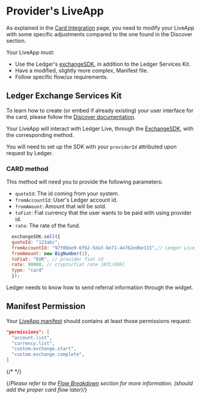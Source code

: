 
# Provider's LiveApp

As explained in the [Card Integration](../card) page, you need to modify your LiveApp with some specific adjustments compared to the one found in the Discover section.

Your LiveApp must: 
  - Use the Ledger's [exchangeSDK](https://github.com/LedgerHQ/exchange-sdk), in addition to the Ledger Services Kit.
  - Have a modified, slightly more complex, Manifest file.
  - Follow specific flow/ux requirements.


## Ledger Exchange Services Kit

To learn how to create (or embed if already existing) your user interface for the card, please follow the [Discover documentation](../../discover).

Your LiveApp will interact with Ledger Live, through the [ExchangeSDK](https://github.com/LedgerHQ/exchange-sdk), with the corresponding method.

You will need to set up the SDK with your `providerId` attributed upon request by Ledger.

### CARD method

This method will need you to provide the following parameters:

* `quoteId`: The id coming from your system.
* `fromAccountId`: User's Ledger account id.
* `fromAmount`: Amount that will be sold.
* `toFiat`: Fiat currency that the user wants to be paid with using provider id.
* `rate`: The rate of the fund.

```js copy
  exchangeSDK.sell({
  quoteId: "123abc",
  fromAccountId: "97f06be9-6fb2-5da3-be71-4e762ed6e115",// Ledger Live uuid4 account (can be a BTC account)
  fromAmount: new BigNumber(1),
  toFiat: "EUR", // provider fiat id
  rate: 90000, // crypto/fiat rate [BTC/EUR]
  type: "card"
  });
```


<Callout type="info" emoji="👉">
  Ledger needs to know how to send referral information through the widget.
</Callout>


## Manifest Permission
Your [LiveApp manifest](../../../../docs/discover/wallet-api/appendix/manifest) should contains at least those permissions request:
```json copy
"permissions": [
  "account.list",
  "currency.list",
  "custom.exchange.start", 
  "custom.exchange.complete",
]
```

{/* <!-- ## Flow/UX requirements -->*/}

{/*Please refer to the [Flow Breakdown](../card/flow) section for more information. (should add the proper card flow later)*/}
